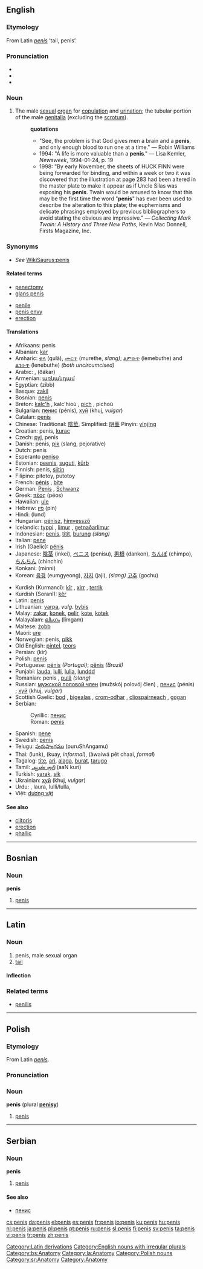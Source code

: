{{wikipedia}}
==English==
===Etymology===
From Latin ''[[#Latin|penis]]'' ‘tail, penis’.

===Pronunciation===
*{{AHD|pē'nis, pē'nəs}}
*{{IPA|/ˈpiːnɪs/, /ˈpiːnəs/}}
*{{SAMPA|/"pi:nIs/, /"pi:n@s/}}

===Noun===

{{en-noun|es|pl2=penes}}

# The male [[sexual]] [[organ]] for [[copulation]] and [[urination]]; the tubular portion of the male [[genitalia]] (excluding the [[scrotum]]).
#:'''quotations'''
#:*"See, the problem is that God gives men a brain and a '''penis''', and only enough blood to run one at a time." &mdash; Robin Williams
#:*1994: "A life is more valuable than a '''penis'''." &mdash; Lisa Kemler, ''Newsweek'', 1994-01-24, p. 19
#:*1998: "By early November, the sheets of HUCK FINN were being forwarded for binding, and within a week or two it was discovered that the illustration at page 283 had been altered in the master plate to make it appear as if Uncle Silas was exposing his '''penis'''. Twain would be amused to know that this may be the first time the word "'''penis'''" has ever been used to describe the alteration to this plate; the euphemisms and delicate phrasings employed by previous bibliographers to avoid stating the obvious are impressive." &mdash; ''Collecting Mark Twain: A History and Three New Paths'', Kevin Mac Donnell, Firsts Magazine, Inc.

===Synonyms===
*''See'' [[WikiSaurus:penis]]

====Related terms====
{{top}}
*[[penectomy]]
*[[glans penis]]
{{mid}}
*[[penile]]
*[[penis envy]]
*[[erection]]
{{bottom}}

====Translations====
{{top}}
*Afrikaans: penis
*Albanian: [[kar]] {{m}}
*Amharic: [[ቁላ]] (qulā), [[ሙርጥ]] (murethe, ''slang)''; [[ልምቡጥ]] (lemebuthe) and [[ልንቡጥ]] (lenebuthe) ''(both uncircumcised)''
*Arabic: {{ARchar|[[قضيب]]}} {{Unicode|(qaɖí:b)}} {{m}}, {{ARchar|[[ذكر]]}} (ðákar) {{m}}
*Armenian: [[առնանդամ]]
*Egyptian: {{ARchar|[[زب]]}} (zibb)
*Basque: [[zakil]]
*Bosnian: [[penis#Bosnian|penis]] {{m}}
*Breton: [[kalc'h]] {{m}}, kalc'hioù {{p}}, [[pich]] {{m}}, pichoù {{p}}
*Bulgarian: [[пенис]] (pénis), [[хуй]] (khuj, ''vulgar'')
*Catalan: [[penis#Catalan|penis]] {{m}}
*Chinese: Traditional: [[陰莖]], Simplified: [[阴茎]] Pinyin: [[yīnjīng]]
*Croatian: penis, [[kurac]]
*Czech: [[pyj]], penis
*Danish: penis, [[pik]] (slang, pejorative)
*Dutch: penis
*Esperanto [[peniso]]
*Estonian: [[peenis]], [[suguti]], [[kürb]]
*Finnish: penis, [[siitin]]
*Filipino: pitotoy, putotoy
*French: [[pénis]] {{m}}, [[bite#French|bite]] {{m}}
*German: [[Penis#German|Penis]] {{m}}, [[Schwanz]] {{m}}
*Greek: [[πέος]] (péos) {{n}}
*Hawaiian: [[ule]]
*Hebrew: [[פין]] (pin)
*Hindi: (lund)
*Hungarian: [[pénisz]], [[hímvessző]]
*Icelandic: [[typpi]] {{n}}, [[limur]] {{m}}, [[getnaðarlimur]] {{m}}
*Indonesian: [[penis#Indonesian|penis]], [[titit]], [[burung]] ''(slang)''
*Italian: [[pene]] {{m}}
*Irish (Gaelic): [[pénis]]
*Japanese: [[陰茎]] (inkei), [[ペニス]] (penisu), [[男根]] (dankon), [[ちんぽ]] (chimpo), [[ちんちん]] (chinchin)
*Konkani: (minni)
*Korean: [[음경]] (eumgyeong), [[자지]] (jaji), ''(slang)'' [[고추]] (gochu)
{{mid}}
*Kurdish (Kurmancî): [[kîr]] {{m}}, [[xirr]] {{m}}, [[terrik]] {{m}}
*Kurdish (Soranî): [[kêr]]
*Latin: [[penis#Latin|penis]] {{m}}
*Lithuanian: [[varpa]], ''vulg.'' [[bybis]]
*Malay: [[zakar]], [[konek]], [[pelir]], [[kote]], [[kotek]]
*Malayalam: [[ലിംഗം]] (limgam)
*Maltese: [[żobb]]
*Maori: [[ure]]
*Norwegian: penis, [[pikk]]
*Old English: [[pintel]], [[teors]]
*Persian: {{FAchar|[[کیر]]}} (kir)
*Polish: [[#Polish|penis]] {{m}}
*Portuguese: [[pénis]] {{m}} ''(Portugal)''; [[pênis]] {{m}} ''(Brazil)''
*Punjabi: {{URchar|[[لن]]}} {{Unicode|(lun)}} {{m}} [[lauda]], [[lulli]], [[lulla]], [[lunddd]]
*Romanian: penis {{m}}, [[pulă]] ''(slang)''
*Russian: [[мужской половой член]] (mužskój polovój člen) {{m}}, [[пенис]] (pénis) {{m}}; [[хуй]] (khuj, ''vulgar'')
*Scottish Gaelic: [[bod#Scottish Gaelic|bod]] {{m}}, [[bigealas]] {{m}}, [[crom-odhar]] {{m}}, [[cliospairneach]] {{m}}, [[gogan]] {{m}}
*Serbian:
*:Cyrillic: [[пенис#Serbian|пенис]] {{m}}
*:Roman: [[penis#Serbian|penis]] {{m}}
*Spanish: [[pene]] {{m}}
*Swedish: [[penis#Swedish|penis]] {{m}}
*Telugu: [[పురుషాంగము]] (puruShAngamu)
*Thai: {{THchar|[[ลึงค์]]}} (lunk), {{THchar|[[ควย]]}} (kuay, ''informal''), {{THchar|[[อวัยวะเพศชาย]]}} (àwaiwá pêt chaai, ''formal'')
*Tagalog: [[tite]], [[ari]], [[alaga]], [[burat]], [[tarugo]]
*Tamil: [[ஆண் குறி]] (aaN kuri)
*Turkish: [[yarak]], [[sik]]
*Ukrainian: [[хуй]] (khuj, ''vulgar'') {{m}}
*Urdu: {{URchar|[[لند]]}} {{Unicode|(lund, ''vulgar'')}} {{m}}, laura, lulli/lulla, 
*Việt: [[dương vật]]
{{bottom}}

====See also====
*[[clitoris]]
*[[erection]]
*[[phallic]]

----

==Bosnian==
===Noun===
'''penis''' {{m}} {{s}}
#[[penis#English|penis]]

----

==Latin==
===Noun===
{{la-noun|penis|penis|penis|m|third}}

# penis, male sexual organ
# [[tail]]

====Inflection====
{{la-decl-3rd|M|penis|pen}}

===Related terms===
*[[penilis]]

----

==Polish==
===Etymology===
From Latin ''[[#Latin|penis]]''.

===Pronunciation===
{{IPA|/ˈpɛnis/}}

===Noun===
'''penis''' {{m}} (plural '''[[penisy]]''')

# [[#English|penis]]

----

==Serbian==
===Noun===
'''penis''' {{m}} {{s}}
#[[penis#English|penis]]
====See also====
*[[пенис#Serbian|пенис]]

[[Category:Latin derivations]]
[[Category:English nouns with irregular plurals]]
[[Category:bs:Anatomy]]
[[Category:la:Anatomy]]
[[Category:Polish nouns]]
[[Category:sr:Anatomy]]
[[Category:Anatomy]]

[[cs:penis]]
[[da:penis]]
[[el:penis]]
[[es:penis]]
[[fr:penis]]
[[io:penis]]
[[ku:penis]]
[[hu:penis]]
[[nl:penis]]
[[ja:penis]]
[[pl:penis]]
[[pt:penis]]
[[ru:penis]]
[[sl:penis]]
[[fi:penis]]
[[sv:penis]]
[[ta:penis]]
[[vi:penis]]
[[tr:penis]]
[[zh:penis]]